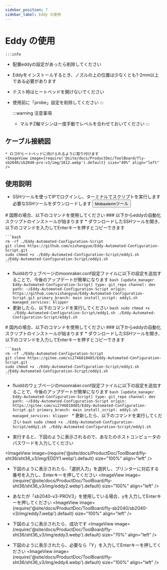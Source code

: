 ```yaml
---
sidebar_position: 7
sidebar_label: Eddy の使用
---
```



# Eddy の使用

    :::info
  * 配置eddyの設定があったら削除してください
  * Eddyをインストールするとき、ノズルの上の位置は少なくとも1-2mm以上である必要があります
  * テスト時はヒートベッドを開けないでください
  * 使用前に「probe」設定を削除してください
    :::

    :::warning 注意事項
    * マルチZ軸マシンは一度手動でレベルを合わせておいてください
    :::


## ケーブル接続図

    * ロゴがヒートベッドに向けられるように取り付けます
    <ImageView image={require('@site/docs/ProductDoc/ToolBoard/fly-sb2040/sb2040-pro-v3/img/1612.webp').default} size="40%" align="left" />


## 使用説明
   * SSHツールを使ってIPでログインし、ターミナルでスクリプトを実行します
    必要なSSHツールをダウンロードします <Button variant="contained" disableElevation href="/docs/ResDownload/auxiliary_software/">Mobaxtermツール</Button>


<Tabs>
  <TabItem value="eddy1" label="国際使用">
    # 国際の場合、以下のコマンドを使用してください
    ### 以下からeddyの自動化スクリプトのインストールが始まります
    * ダウンロードしたSSHツールを開き、以下のコマンドを入力してEnterキーを押すとコピーできます
    
    ```bash
    rm -rf ./Eddy-Automated-Configuration-Script
    git clone https://github.com/xishangyue/Eddy-Automated-Configuration-Script.git
    sudo chmod +x ./Eddy-Automated-Configuration-Script/eddy1.sh
    ./Eddy-Automated-Configuration-Script/eddy1.sh
    ```
   * fluiddのウェブページのmoonraker.conf設定ファイルに以下の設定を追加することで、今後のアップデートが簡単になります
    ```bash
    [update_manager Eddy-Automated-Configuration-Script]
    type: git_repo
    channel: dev
    path: ~/Eddy-Automated-Configuration-Script
    origin: https://github.com/xishangyue/Eddy-Automated-Configuration-Script.git
    primary_branch: main
    install_script: eddy1.sh
    managed_services: klipper
    ```
   * 更新したら、以下のコマンドを実行してください
    ```bash
    sudo chmod +x ./Eddy-Automated-Configuration-Script/eddy1.sh
    ./Eddy-Automated-Configuration-Script/eddy1.sh
    ```
</TabItem>

  <TabItem value="eddy2" label="国内使用">
# 国内の場合、以下のコマンドを使用してください
### 以下からeddyの自動化スクリプトのインストールが始まります
    * ダウンロードしたSSHツールを開き、以下のコマンドを入力してEnterキーを押すとコピーできます
    
    ```bash
    rm -rf ./Eddy-Automated-Configuration-Script
    git clone https://gitee.com/xi2746810485/Eddy-Automated-Configuration-Script.git
    sudo chmod +x ./Eddy-Automated-Configuration-Script/eddy1.sh
    ./Eddy-Automated-Configuration-Script/eddy1.sh
    ```
   * fluiddのウェブページのmoonraker.conf設定ファイルに以下の設定を追加することで、今後のアップデートが簡単になります
    ```bash
    [update_manager Eddy-Automated-Configuration-Script]
    type: git_repo
    channel: dev
    path: ~/Eddy-Automated-Configuration-Script
    origin: https://gitee.com/xi2746810485/Eddy-Automated-Configuration-Script.git
    primary_branch: main
    install_script: eddy1.sh
    managed_services: klipper
    ```
    * 更新したら、以下のコマンドを実行してください
    ```bash
    sudo chmod +x ./Eddy-Automated-Configuration-Script/eddy1.sh
    ./Eddy-Automated-Configuration-Script/eddy1.sh
    ```
  </TabItem>
</Tabs>


* 実行すると、下図のように表示されるので、あなたのホストコンピュータのパスワードを入力してください

<ImageView image={require('@site/docs/ProductDoc/ToolBoard/fly-sht36/sht36_v3/img/EDDY1.webp').default} size="100%" align="left" />

* 下図のように表示されたら、「選択入力」を選択し、プリンターに対応する番号を入力し、Enterキーを押してください
<ImageView image={require('@site/docs/ProductDoc/ToolBoard/fly-sht36/sht36_v3/img/eddy2.webp').default} size="100%" align="left" />

* あなたが「sb2040-v3-PROV3」を使用している場合、yを入力してEnterキーを押してください
<ImageView image={require('@site/docs/ProductDoc/ToolBoard/fly-sb2040/sb2040-v3/img/eddy7.webp').default} size="100%" align="left" />

* 下図のように表示されたら、成功です
<ImageView image={require('@site/docs/ProductDoc/ToolBoard/fly-sht36/sht36_v3/img/eddy3.webp').default} size="70%" align="left" />

* 下図のように表示されたら、必要なら「Y」を入力してEnterキーを押してください
<ImageView image={require('@site/docs/ProductDoc/ToolBoard/fly-sht36/sht36_v3/img/eddy4.webp').default} size="100%" align="left" />

    <LDC1612 />
